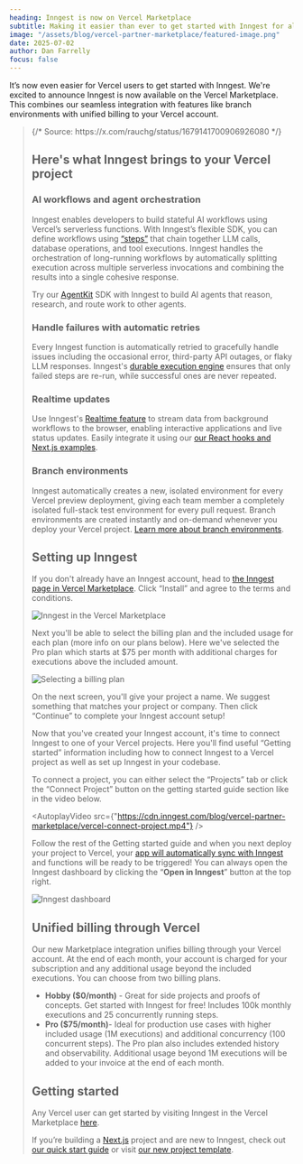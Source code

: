 ```yaml
---
heading: Inngest is now on Vercel Marketplace
subtitle: Making it easier than ever to get started with Inngest for all Vercel developers
image: "/assets/blog/vercel-partner-marketplace/featured-image.png"
date: 2025-07-02
author: Dan Farrelly
focus: false
---
```


It’s now even easier for Vercel users to get started with Inngest. We're excited to announce Inngest is now available on the Vercel Marketplace. This combines our seamless integration with features like branch environments with unified billing to your Vercel account.

<Blockquote
  text="Not a *week* goes by that I don't run into a happy customer using @vercel + @inngest to make async, serverless workflows & queues a breeze."
  attribution={{ name: "Guillermo Rauch", title: "CEO of Vercel" }}
  avatar="/assets/about/guillermo-rauch-avatar.jpg"
/>
{/* Source: https://x.com/rauchg/status/1679141700906926080 */}

## Here's what Inngest brings to your Vercel project

### AI workflows and agent orchestration

Inngest enables developers to build stateful AI workflows using Vercel’s serverless functions. With Inngest’s flexible SDK, you can define workflows using [“steps”](/docs/features/inngest-functions/steps-workflows?ref=blog-vercel-marketplace) that chain together LLM calls, database operations, and tool executions. Inngest handles the orchestration of long-running workflows by automatically splitting execution across multiple serverless invocations and combining the results into a single cohesive response.

Try our [AgentKit](https://agentkit.inngest.com/) SDK with Inngest to build AI agents that reason, research, and route work to other agents.

### Handle failures with automatic retries

Every Inngest function is automatically retried to gracefully handle issues including the occasional error, third-party API outages, or flaky LLM responses. Inngest's [durable execution engine](/docs/learn/how-functions-are-executed?ref=blog-vercel-marketplace) ensures that only failed steps are re-run, while successful ones are never repeated.

### Realtime updates

Use Inngest's [Realtime feature](/docs/features/realtime?ref=blog-vercel-marketplace) to stream data from background workflows to the browser, enabling interactive applications and live status updates. Easily integrate it using our [our React hooks and Next.js examples](/docs/features/realtime/react-hooks?ref=blog-vercel-marketplace).

### Branch environments

Inngest automatically creates a new, isolated environment for every Vercel preview deployment, giving each team member a completely isolated full-stack test environment for every pull request. Branch environments are created instantly and on-demand whenever you deploy your Vercel project. [Learn more about branch environments](/docs/platform/environments?ref=blog-vercel-marketplace#branch-environments).

## Setting up Inngest

If you don't already have an Inngest account, head to [the Inngest page in Vercel Marketplace](https://vercel.com/marketplace/inngest). Click “Install” and agree to the terms and conditions.

![Inngest in the Vercel Marketplace](/assets/blog/vercel-partner-marketplace/vercel-marketplace-1.png)

Next you'll be able to select the billing plan and the included usage for each plan (more info on our plans below). Here we've selected the Pro plan which starts at $75 per month with additional charges for executions above the included amount.

![Selecting a billing plan](/assets/blog/vercel-partner-marketplace/vercel-marketplace-2.png)

On the next screen, you'll give your project a name. We suggest something that matches your project or company. Then click “Continue” to complete your Inngest account setup!

Now that you've created your Inngest account, it's time to connect Inngest to one of your Vercel projects. Here you'll find useful “Getting started” information including how to connect Inngest to a Vercel project as well as set up Inngest in your codebase.

To connect a project, you can either select the “Projects” tab or click the “Connect Project” button on the getting started guide section like in the video below.

<AutoplayVideo src={"https://cdn.inngest.com/blog/vercel-partner-marketplace/vercel-connect-project.mp4"} />

Follow the rest of the Getting started guide and when you next deploy your project to Vercel, your [app will automatically sync with Inngest](/docs/platform/manage/apps?ref=blog-vercel-marketplace) and functions will be ready to be triggered! You can always open the Inngest dashboard by clicking the “**Open in Inngest**” button at the top right.

![Inngest dashboard](/assets/blog/vercel-partner-marketplace/inngest-dashboard.png)

## Unified billing through Vercel

Our new Marketplace integration unifies billing through your Vercel account. At the end of each month, your account is charged for your subscription and any additional usage beyond the included executions. You can choose from two billing plans.

- **Hobby ($0/month)** - Great for side projects and proofs of concepts. Get started with Inngest for free! Includes 100k monthly executions and 25 concurrently running steps.
- **Pro ($75/month)**- Ideal for production use cases with higher included usage (1M executions) and additional concurrency (100 concurrent steps). The Pro plan also includes extended history and observability. Additional usage beyond 1M executions will be added to your invoice at the end of each month.

## Getting started

Any Vercel user can get started by visiting Inngest in the Vercel Marketplace [here](https://vercel.com/marketplace/inngest).

If you’re building a [Next.js](http://next.js/) project and are new to Inngest, check out [our quick start guide](/docs/getting-started/nextjs-quick-start?ref=blog-vercel-marketplace) or visit [our new project template](https://github.com/inngest/inngest-js/tree/main/examples/framework-nextjs-starter).